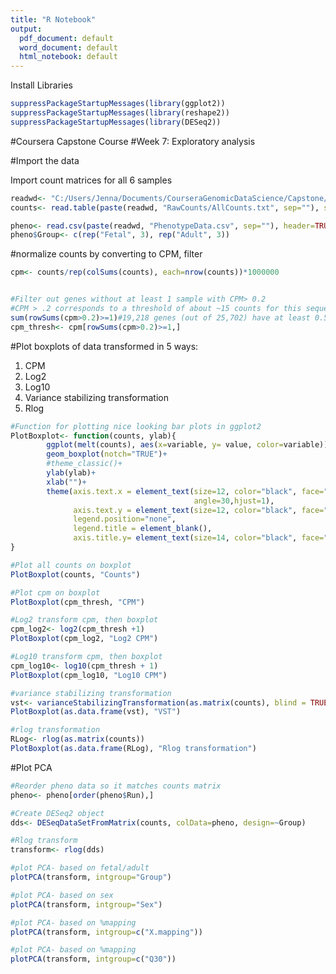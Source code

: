 ---
title: "R Notebook"
output:
  pdf_document: default
  word_document: default
  html_notebook: default
---

Install Libraries
```{r}
suppressPackageStartupMessages(library(ggplot2))
suppressPackageStartupMessages(library(reshape2))
suppressPackageStartupMessages(library(DESeq2))
```


#Coursera Capstone Course
#Week 7: Exploratory analysis

#Import the data

Import count matrices for all 6 samples
```{r}
readwd<- "C:/Users/Jenna/Documents/CourseraGenomicDataScience/Capstone/"
counts<- read.table(paste(readwd, "RawCounts/AllCounts.txt", sep=""), sep="\t", header=TRUE, row.names = "Geneid")

pheno<- read.csv(paste(readwd, "PhenotypeData.csv", sep=""), header=TRUE, row.names="SampleID")
pheno$Group<- c(rep("Fetal", 3), rep("Adult", 3))
```

#normalize counts by converting to CPM, filter
```{r}
cpm<- counts/rep(colSums(counts), each=nrow(counts))*1000000


#Filter out genes without at least 1 sample with CPM> 0.2
#CPM > .2 corresponds to a threshold of about ~15 counts for this sequencing depth
sum(rowSums(cpm>0.2)>=1)#19,218 genes (out of 25,702) have at least 0.5 CPM in 1 sample
cpm_thresh<- cpm[rowSums(cpm>0.2)>=1,]

```

#Plot boxplots of data transformed in 5 ways:

1) CPM
2) Log2
3) Log10
4) Variance stabilizing transformation
5) Rlog

```{r}
#Function for plotting nice looking bar plots in ggplot2
PlotBoxplot<- function(counts, ylab){
        ggplot(melt(counts), aes(x=variable, y= value, color=variable))+
        geom_boxplot(notch="TRUE")+
        #theme_classic()+
        ylab(ylab)+
        xlab("")+
        theme(axis.text.x = element_text(size=12, color="black", face="bold",
                                         angle=30,hjust=1),
              axis.text.y = element_text(size=12, color="black", face="bold"),
              legend.position="none",
              legend.title = element_blank(),
              axis.title.y= element_text(size=14, color="black", face="bold"))
}

#Plot all counts on boxplot
PlotBoxplot(counts, "Counts")
```




```{r}
#Plot cpm on boxplot
PlotBoxplot(cpm_thresh, "CPM")
```
```{r}
#Log2 transform cpm, then boxplot
cpm_log2<- log2(cpm_thresh +1)
PlotBoxplot(cpm_log2, "Log2 CPM")

```

```{r}
#Log10 transform cpm, then boxplot
cpm_log10<- log10(cpm_thresh + 1)
PlotBoxplot(cpm_log10, "Log10 CPM")
```

```{r}
#variance stabilizing transformation
vst<- varianceStabilizingTransformation(as.matrix(counts), blind = TRUE, fitType = "parametric")
PlotBoxplot(as.data.frame(vst), "VST")
```


```{r}
#rlog transformation
RLog<- rlog(as.matrix(counts))
PlotBoxplot(as.data.frame(RLog), "Rlog transformation")
```

#Plot PCA
```{r}
#Reorder pheno data so it matches counts matrix
pheno<- pheno[order(pheno$Run),]

#Create DESeq2 object
dds<- DESeqDataSetFromMatrix(counts, colData=pheno, design=~Group)

#Rlog transform
transform<- rlog(dds)

#plot PCA- based on fetal/adult
plotPCA(transform, intgroup="Group")
```
```{r}
#plot PCA- based on sex
plotPCA(transform, intgroup="Sex")
```

```{r}
#plot PCA- based on %mapping
plotPCA(transform, intgroup=c("X.mapping"))
```

```{r}
#plot PCA- based on %mapping
plotPCA(transform, intgroup=c("Q30"))
```



